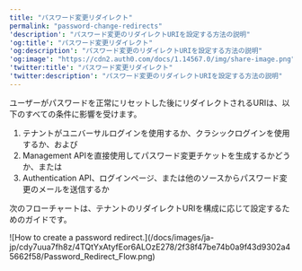 ---
title: "パスワード変更リダイレクト"
permalink: "password-change-redirects"
'description': "パスワード変更のリダイレクトURIを設定する方法の説明"
'og:title': "パスワード変更リダイレクト"
'og:description': "パスワード変更のリダイレクトURIを設定する方法の説明"
'og:image': "https://cdn2.auth0.com/docs/1.14567.0/img/share-image.png"
'twitter:title': "パスワード変更リダイレクト"
'twitter:description': "パスワード変更のリダイレクトURIを設定する方法の説明"
---

ユーザーがパスワードを正常にリセットした後にリダイレクトされるURIは、以下のすべての条件に影響を受けます。

1. テナントがユニバーサルログインを使用するか、クラシックログインを使用するか、および
2. Management APIを直接使用してパスワード変更チケットを生成するかどうか、または
3. Authentication API、ログインページ、または他のソースからパスワード変更のメールを送信するか

次のフローチャートは、テナントのリダイレクトURIを構成に応じて設定するためのガイドです。

<Frame>![How to create a password redirect.](/docs/images/ja-jp/cdy7uua7fh8z/4TQtYxAtyfEor6ALOzE278/2f38f47be74b0a9f43d9302a45662f58/Password_Redirect_Flow.png)</Frame>

